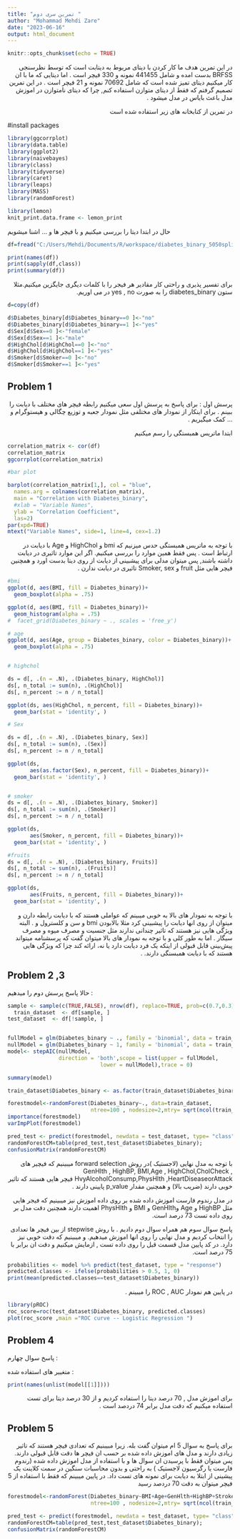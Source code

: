 ---
title: "تمرین سری دوم "
author: "Mohammad Mehdi Zare"
date: "2023-06-16"
output: html_document
---

```{r setup, include=FALSE}
knitr::opts_chunk$set(echo = TRUE)
```
<div dir="auto">

در این تمرین هدف ما کار کردن با دیتای مربوط به دیتابت است که توسط نظرسنجی BRFSS بدست امده و شامل 441455 نمونه و 330 فیچر است . اما دیتایی که ما با ان کار میکنیم دیتای تمیز شده است  که شامل 70692 نمونه و 21 فیچر است . 
در این تمرین تصمیم گرفتم که فقط از دیتای متوازن استفاده کنم, چرا که دیتای نامتوازن در اموزش مدل باعث بایاس در مدل میشود . 

در تمرین از کتابخانه های زیر استفاده شده است 
</div>

#install packages

```{r, warning=FALSE,message=FALSE}
library(ggcorrplot)
library(data.table)
library(ggplot2)
library(naivebayes)
library(class)
library(tidyverse)
library(caret)
library(leaps)
library(MASS)
library(randomForest)

library(lemon)
knit_print.data.frame <- lemon_print
```


حال در ابتدا دیتا را بررسی میکنیم و با فیچر ها و ... اشنا میشویم 


```{r,render=lemon_print}

df=fread("C:/Users/Mehdi/Documents/R/workspace/diabetes_binary_5050split_health_indicators_BRFSS2015.csv")

print(names(df))
print(sapply(df,class))
print(summary(df))

```
<div dir="auto">

برای تفسیر پذیری و راحتی کار مقادیر هر فیجر را با کلمات دیگری جایگزین میکنیم.مثلا ستون  diabetes_binary را به صورت yes , no  در می اوریم.
</div>
```{r}


d=copy(df)

d$Diabetes_binary[d$Diabetes_binary==0 ]<-"no"
d$Diabetes_binary[d$Diabetes_binary==1 ]<-"yes"
d$Sex[d$Sex==0 ]<-"female"
d$Sex[d$Sex==1 ]<-"male"
d$HighChol[d$HighChol==0 ]<-"no"
d$HighChol[d$HighChol==1 ]<-"yes"
d$Smoker[d$Smoker==0 ]<-"no"
d$Smoker[d$Smoker==1 ]<-"yes"
```


## Problem 1 
<div dir="auto">

پرسش اول : 
برای پاسخ به پرسش اول  سعی میکنیم رابطه فیچر های مختلف با دیابت را ببینم . برای اینکار از نمودار های مختلفی مثل نمودار جعبه و توزیع چگالی و هیستوگرام و ... کمک میگیریم . 


ابتدا ماتریس همبستگی را رسم میکنیم 

</div>

```{r}
correlation_matrix <- cor(df)
correlation_matrix
ggcorrplot(correlation_matrix)

#bar plot

barplot(correlation_matrix[1,], col = "blue", 
  names.arg = colnames(correlation_matrix), 
  main = "Correlation with Diabetes_binary",
  #xlab = "Variable Names",
  ylab = "Correlation Coefficient",
  las=2)
par(xpd=TRUE)
mtext("Variable Names", side=1, line=4, cex=1.2)

```
<div dir="auto">

با توجه به ماتریس همبستگی حدس میزنیم که bmi  و HighChol و Age با دیابت در ارتباط است . پس فقط همین موارد را بررسی میکنیم. اگر این موارد تاثیری در دیابت داشته باشند, پس میتوان مدلی برای پیشبینی از دیابت از روی دیتا بدست اورد و همچنین فیچر هایی مثل fruit و  Smoker, sex  تاثیری در دیابت ندارن .

</div>


```{r}

#bmi
ggplot(d, aes(BMI, fill = Diabetes_binary))+
  geom_boxplot(alpha = .75)

ggplot(d, aes(BMI, fill = Diabetes_binary))+
  geom_histogram(alpha = .75)
#  facet_grid(Diabetes_binary ~ ., scales = 'free_y')

# age
ggplot(d, aes(Age, group = Diabetes_binary, color = Diabetes_binary))+
  geom_boxplot(alpha = .75)


# highchol

ds = d[, .(n = .N), .(Diabetes_binary, HighChol)]
ds[, n_total := sum(n), .(HighChol)]
ds[, n_percent := n / n_total]

ggplot(ds, aes(HighChol, n_percent, fill = Diabetes_binary))+
  geom_bar(stat = 'identity', )

# Sex

ds = d[, .(n = .N), .(Diabetes_binary, Sex)]
ds[, n_total := sum(n), .(Sex)]
ds[, n_percent := n / n_total]

ggplot(ds, 
       aes(as.factor(Sex), n_percent, fill = Diabetes_binary))+
  geom_bar(stat = 'identity', )


# smoker
ds = d[, .(n = .N), .(Diabetes_binary, Smoker)]
ds[, n_total := sum(n), .(Smoker)]
ds[, n_percent := n / n_total]

ggplot(ds, 
       aes(Smoker, n_percent, fill = Diabetes_binary))+
  geom_bar(stat = 'identity', )

#fruits
ds = d[, .(n = .N), .(Diabetes_binary, Fruits)]
ds[, n_total := sum(n), .(Fruits)]
ds[, n_percent := n / n_total]

ggplot(ds, 
       aes(Fruits, n_percent, fill = Diabetes_binary))+
  geom_bar(stat = 'identity', )

```
<div dir="auto">

با توجه به نمودار های بالا به خوبی میبینم که عواملی هستند که با دیابت رابطه دارن و میتوان از روی انها دیابت را پیشبینی کرد مثلا بالابودن bmi  و سن و  کلسترول و  . البته ویژگی هایی نیز هستند که تاثیر چندانی ندارند مثل جنسیت و مصرف میوه و مصرف سیگار . اما به طور کلی  و با توجه به نمودار های بالا میتوان گفت که پرسشنامه میتواند  پیش‌بینی قابل قبولی از اینکه یک فرد دیابت دارد یا نه، ارائه ‌کند چزا که ویژگی هایی هستند که با دیابت همبسنگی دارند. .
   </div>

## Problem 2 ,3
حالا پاسخ پرسش دوم را میدهیم : 
```{r}

sample <- sample(c(TRUE,FALSE), nrow(df), replace=TRUE, prob=c(0.7,0.3))
  train_dataset  <- df[sample, ]
test_dataset  <- df[!sample, ]


fullModel = glm(Diabetes_binary ~ ., family = 'binomial', data = train_dataset) 
nullModel = glm(Diabetes_binary ~ 1, family = 'binomial', data = train_dataset) 
model<- stepAIC(nullModel,
                direction = 'both',scope = list(upper = fullModel,
                             lower = nullModel),trace = 0)

summary(model)


```
```{r}
train_dataset$Diabetes_binary <- as.factor(train_dataset$Diabetes_binary)    

forestmodel<-randomForest(Diabetes_binary~., data=train_dataset, 
                          ntree=100 , nodesize=2,mtry= sqrt(ncol(train_dataset)), parallel= TRUE)
importance(forestmodel)                     
varImpPlot(forestmodel) 

pred_test <- predict(forestmodel, newdata = test_dataset, type= "class")
randomForestCM=table(pred_test,test_dataset$Diabetes_binary);
confusionMatrix(randomForestCM)
```
<div dir="auto">


با توجه به مدل نهایی (لاجستیک )در  روش forward selection  میبینیم که فیچیر های GenHlth , HighBP, BMI,Age , HighChol,CholCheck , HvyAlcoholConsump,PhysHlth              ,HeartDiseaseorAttack 
فیچر هایی هستند که تاثیر خوبی دارند (ضریب بالا)
و همچنین مقدار p_value پایینی دارند .




در مدل رندوم فارست اموزش داده شده بر روی داده اموزش نیز میبینیم که فیجر هایی مثل HighBP و Age وGenHlth و BMI و  PhysHlth  اهمیت دارند 
  همچنین دقت مدل بر روی داده تست 73 درصد است. 




پاسخ سوال سوم هم همراه سوال دوم دادیم . با روش stepwise از بین فیچر ها تعدادی را انتخاب کردیم و مدل نهایی را روی انها اموزش میدهیم. و میبینیم که دقت خوبی نیز دارد.
در کد پایین مدل قسمت قبل را روی داده تست , ازمایش میکنیم و دقت ان برابر با 75 درصد است.
   </div>




```{r}

probabilities <- model %>% predict(test_dataset, type = "response")
predicted.classes <- ifelse(probabilities > 0.5, 1, 0)
print(mean(predicted.classes==test_dataset$Diabetes_binary))


```


<div dir="auto">
در پایین هم نمودار ROC , AUC را میبینم .

</div>

```{r}
library(pROC)
roc_score=roc(test_dataset$Diabetes_binary, predicted.classes)
plot(roc_score ,main ="ROC curve -- Logistic Regression ")

```
## Problem 4
پاسخ سوال چهارم : 


متغییر های استفاده شده : 

```{r}
print(names(unlist(model[[1]])))
```
<div dir="auto">

برای اموزش مدل , 70 درصد دیتا را استفاده کردیم و از 30 درصد دیتا برای تست استفاده میکنیم که دقت مدل برابر 
74 دردصد است . 

   </div>
   

## Problem 5
<div dir="auto">
برای پاسخ به سوال 5 ام میتوان گفت بله. زیرا مبیبنیم که تعدادی فیچر هستند که تاثیر زیادی دارند و مدل های اموزش داده شده بر حسب ان فیچر ها دقت قابل قبولی دارند. پس میتوان فقط با پرسیدن ان سوال ها و با استفاده از مدل اموزش داده شده (رندوم فارست یا رگرسیون لاجستیک ) به راحتی و بدون محاسبات سنگین در سمت کلاینت یک پیشینی از ابتلا به دیابت برای نمونه های تست داد. 
  در پایین میبینم که فقط با استفاده از 5 فیچر میتوان به دقت 70 دردصد رسید
   </div>

```{r}
forestmodel<-randomForest(Diabetes_binary~BMI+Age+GenHlth+HighBP+Stroke+HighChol, data=train_dataset, 
                          ntree=100 , nodesize=2,mtry= sqrt(ncol(train_dataset)), parallel= TRUE)

pred_test <- predict(forestmodel, newdata = test_dataset, type= "class")
randomForestCM=table(pred_test,test_dataset$Diabetes_binary);
confusionMatrix(randomForestCM)
```







